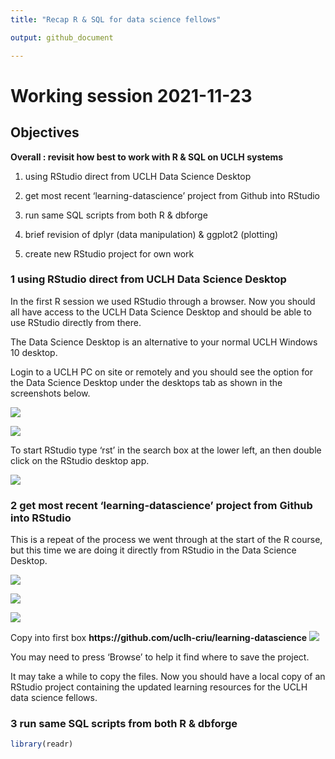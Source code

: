 ```yaml
---
title: "Recap R & SQL for data science fellows"

output: github_document

---
```


# Working session 2021-11-23

## Objectives

**Overall : revisit how best to work with R & SQL on UCLH systems**

1. using RStudio direct from UCLH Data Science Desktop

2. get most recent ‘learning-datascience’ project from Github into RStudio

3. run same SQL scripts from both R & dbforge

4. brief revision of dplyr (data manipulation) & ggplot2 (plotting)

5. create new RStudio project for own work


### 1 using RStudio direct from UCLH Data Science Desktop

In the first R session we used RStudio through a browser. Now you should all have access to the UCLH Data Science Desktop and should be able to use RStudio directly from there.

The Data Science Desktop is an alternative to your normal UCLH Windows 10 desktop.

Login to a UCLH PC on site or remotely and you should see the option for the Data Science Desktop under the desktops tab as shown in the screenshots below.

![](../Images/uclh-desktops.png)

![](../Images/uclh-data-science-desktop.png)

To start RStudio type 'rst' in the search box at the lower left, an then double click on the RStudio desktop app.

![](../Images/uclh-data-science-desktop-rstudio.png)

### 2 get most recent ‘learning-datascience’ project from Github into RStudio

This is a repeat of the process we went through at the start of the R course, but this time we are doing it directly from RStudio in the Data Science Desktop.

![](../Images/00-01-new-project.png)


![](../Images/00-02-from-version-control.png)


![](../Images/00-03-from-git.png)

Copy into first box **https://github.com/uclh-criu/learning-datascience**
![](../Images/00-04-git-url.png)

You may need to press 'Browse' to help it find where to save the project.

It may take a while to copy the files. Now you should have a local copy of an RStudio project containing the updated learning resources for the UCLH data science fellows.


### 3 run same SQL scripts from both R & dbforge






```r

library(readr)


```

